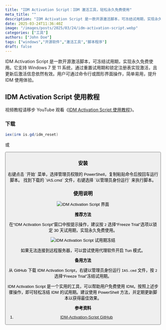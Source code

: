 ```yaml
---
title: "IDM Activation Script：IDM 激活工具，轻松永久免费使用"
meta_title: ""
description: "IDM Activation Script 是一款开源激活脚本，可冻结试用期，实现永久免费使用。它支持 Windows 7 至 11 系统，通过重置试用期和锁定注册表实现激活，且更新后激活信息依然有效。用户可通过命令行或图形界面操作，简单易用，提升 IDM 使用体验。"
date: 2025-03-24T11:36:40Z
image: "/images/posts/2025/03/24/idm-activation-script.webp"
categories: ["工具"]
authors: ["John Doe"]
tags: ["windows","开源软件","激活工具","脚本程序"]
draft: false
---
```


IDM Activation Script 是一款开源激活脚本，可冻结试用期，实现永久免费使用。它支持 Windows 7 至 11 系统，通过重置试用期和锁定注册表实现激活，且更新后激活信息依然有效。用户可通过命令行或图形界面操作，简单易用，提升 IDM 使用体验。

## IDM Activation Script 使用教程

<Notice type="tip">视频教程请移步 YouTube 观看《[IDM Activation Script 使用教程](https://youtu.be/aj9LYo5WzrQ)》。</Notice>

### 下载

``` powershell
iex(irm is.gd/idm_reset)
```

或

<Button label="IDM Activation Script 下载" link="https://github.com/lstprjct/IDM-Activation-Script/releases" style="solid" />

### 安装

<Tabs client:load>
    <Tab name="PowerShell">
        右键点击 `开始` 菜单，选择管理员权限的 PowerShell，复制粘贴命令后按回车运行脚本。
    </Tab>
    <Tab name="命令脚本">
        找到下载的 `IAS.cmd` 文件，右键选择 `以管理员身份运行` 来执行脚本。
    </Tab>
</Tabs>

### 使用说明

<Image
    src="/images/posts/2025/03/24/idm-activation-script-cli.webp"
    alt="IDM Activation Script 界面"
/>

**推荐方法**

在“IDM Activation Script”窗口中按提示操作，建议按 `2` 选择“Freeze Trial”选项以锁定 30 天试用期，实现永久免费使用。

<Image
    src="/images/posts/2025/03/24/idm-activation-script-shi-yong-qi-dong-jie.webp"
    alt="IDM Activation Script 试用期冻结"
/>

<Notice type="info">如果无法连接到远程服务器，可以尝试使用代理软件开启 Tun 模式。</Notice>

**备用方法**

从 GitHub 下载 IDM Activation Script，右键以管理员身份运行 `IAS.cmd` 文件，按 `2` 选择“Freeze Trial”冻结试用期。

IDM Activation Script 是一个实用的工具，可以帮助用户免费使用 IDM。按照上述步骤操作，即可轻松冻结 IDM 的试用期。建议使用 PowerShell 方法，并定期更新脚本以获得最佳效果。

**参考资料**

1. [IDM-Activation-Script GitHub](https://github.com/lstprjct/IDM-Activation-Script)
